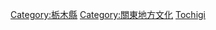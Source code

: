 {{日本行政區劃分類導航|文化}}
{{Commonscat|Culture of Tochigi prefecture}}

[[Category:栃木縣|Category:栃木縣]]
[[Category:關東地方文化|Category:關東地方文化]]
[[Category:日本各都道府縣文化|Tochigi]]